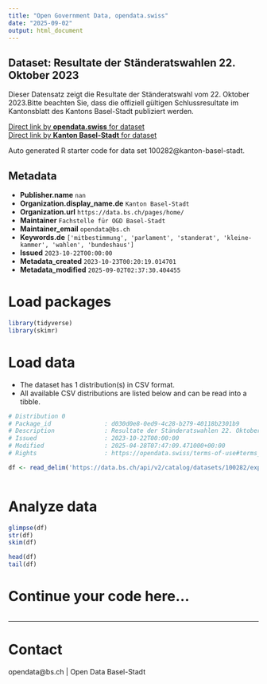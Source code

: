 ```yaml
---
title: "Open Government Data, opendata.swiss"
date: "2025-09-02"
output: html_document
---
```


## Dataset: Resultate der Ständeratswahlen 22. Oktober 2023

Dieser Datensatz zeigt die Resultate der Ständeratswahl vom 22. Oktober 2023.Bitte beachten Sie, dass die offiziell gültigen Schlussresultate im Kantonsblatt des Kantons Basel-Stadt publiziert werden.

[Direct link by **opendata.swiss** for dataset](https://opendata.swiss/de/dataset/resultate-der-standeratswahlen-2023)<br>
[Direct link by **Kanton Basel-Stadt** for dataset](https://data.bs.ch/explore/dataset/100282/)

Auto generated R starter code for data set 100282@kanton-basel-stadt.

## Metadata

- **Publisher.name** `nan`
- **Organization.display_name.de** `Kanton Basel-Stadt`
- **Organization.url** `https://data.bs.ch/pages/home/`
- **Maintainer** `Fachstelle für OGD Basel-Stadt`
- **Maintainer_email** `opendata@bs.ch`
- **Keywords.de** `['mitbestimmung', 'parlament', 'standerat', 'kleine-kammer', 'wahlen', 'bundeshaus']`
- **Issued** `2023-10-22T00:00:00`
- **Metadata_created** `2023-10-23T00:20:19.014701`
- **Metadata_modified** `2025-09-02T02:37:30.404455`


# Load packages

```r

library(tidyverse)
library(skimr)

```

# Load data

-   The dataset has 1 distribution(s) in CSV format.
-   All available CSV distributions are listed below and can be read into a tibble.

```r

# Distribution 0
# Package_id               : d030d0e8-0ed9-4c28-b279-40118b2301b9
# Description              : Resultate der Ständeratswahlen 22. Oktober 2023 (csv)
# Issued                   : 2023-10-22T00:00:00
# Modified                 : 2025-04-28T07:47:09.471000+00:00
# Rights                   : https://opendata.swiss/terms-of-use#terms_by

df <- read_delim('https://data.bs.ch/api/v2/catalog/datasets/100282/exports/csv?use_labels=true')



```

# Analyze data

```r

glimpse(df)
str(df)
skim(df)

head(df)
tail(df)

```

# Continue your code here...

```r

```

------------------------------------------------------------------------

# Contact

opendata@bs.ch | Open Data Basel-Stadt
